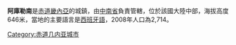 {{Infobox settlement
|official_name = 阿庫勒南
|native_name = 
|image_skyline = 
|imagesize = 
|image_caption = 
|image_flag = 
|image_seal = 
|image_map = 
|map_caption = 
|pushpin_map = Equatorial Guinea
|pushpin_label_position =bottom
|pushpin_mapsize        = 300
|pushpin_map_caption    =
|subdivision_type = 國家
|subdivision_type1 = 省
|subdivision_name = {{flag|Equatorial Guinea}}
|subdivision_name1 = [[中南省_(赤道畿內亞)|中南省]]
|subdivision_type2 = 
|subdivision_name2 = 
|established_title = 
|established_date =
|government_type = 
|leader_title = 
|leader_name = 
|area_magnitude = 
|area_total_sq_mi =
|area_total_km2 = 
|area_land_sq_mi =
|area_land_km2 = 
|area_urban_sq_mi = 
|area_urban_km2 = 
|area_metro_km2 = 
|area_metro_sq_mi = 
|population_as_of=2008
|population_footnotes =
|population_total =  2,714
|population_urban = 
|population_metro =
|population_density_sq_mi = 
|population_density_km2 =
|timezone = 
|utc_offset = 
|timezone_DST =
|utc_offset_DST = 
|elevation_footnotes=
|elevation_m = 
|elevation_ft = 
|postal_code_type = 
|postal_code = 
|area_code = 
|website = 
|footnotes =
}}

'''阿庫勒南'''是[[赤道畿內亞|赤道畿內亞]]的城鎮，由[[中南省_(赤道畿內亞)|中南省]]負責管轄，位於該國大陸中部，海拔高度646米，當地的主要語言是[[西班牙語|西班牙語]]，2008年人口為2,714。

[[Category:赤道几内亚城市|Category:赤道几内亚城市]]
{{EquatorialGuinea-geo-stub}}